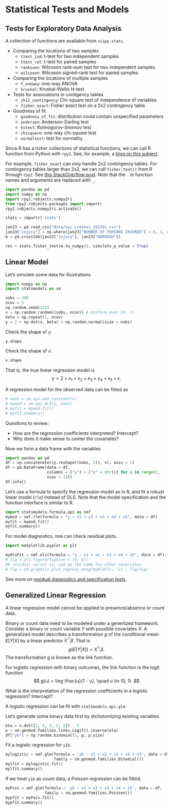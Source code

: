 # Statistical Tests and Models


## Tests for Exploratory Data Analysis

A collection of functions are available from `scipy.stats`.

+ Comparing the locations of two samples
    - `ttest_ind`: t-test for two independent samples
    - `ttest_rel`: t-test for paired samples
	- `ranksums`: Wilcoxon rank-sum test for two independent samples
	- `wilcoxon`: Wilcoxon signed-rank test for paired samples
+ Comparing the locations of multiple samples
    - `f_oneway`: one-way ANOVA
	- `kruskal`: Kruskal-Wallis H-test
+ Tests for associations in contigency tables
    - `chi2_contingency`: Chi-square test of independence of variables
	- `fisher_exact`:  Fisher exact test on a 2x2 contingency table
+ Goodness of fit
    - `goodness_of_fit`: distribution could contain unspecified parameters
	- `anderson`: Anderson-Darling test 
    - `kstest`: Kolmogorov-Smirnov test 
	- `chisquare`: one-way chi-square test
	- `normaltest`: test for normality


Since R has a richer collections of statistical functions, we can call 
R function from Python with `rpy2`. See, for example, a [blog on this
subject](https://rviews.rstudio.com/2022/05/25/calling-r-from-python-with-rpy2/).


For example, `fisher_exact` can only handle 2x2 contingency tables. For
contingency tables larger than 2x2, we can call `fisher.text()` from R through
`rpy2`. 
See [this StackOverflow post](https://stackoverflow.com/questions/25368284/fishers-exact-test-for-bigger-than-2-by-2-contingency-table).
Note that the `.` in function names and arguments are replaced with `_`.

```python
import pandas as pd
import numpy as np
import rpy2.robjects.numpy2ri
from rpy2.robjects.packages import importr
rpy2.robjects.numpy2ri.activate()

stats = importr('stats')

jan23 = pd.read_csv("data/nyc_crashes_202301.csv")
jan23["injury"] = np.where(jan23["NUMBER OF PERSONS INJURED"] > 0, 1, 0)
m = pd.crosstab(jan23["injury"], jan23["BOROUGH"])

res = stats.fisher_test(m.to_numpy(), simulate_p_value = True)
```

## Linear Model

Let's simulate some data for illustrations.

```python
import numpy as np
import statsmodels as sm

nobs = 200
ncov = 5
np.random.seed(123)
x = np.random.random((nobs, ncov)) # Uniform over [0, 1)
beta = np.repeat(1, ncov)
y = 2 + np.dot(x, beta) + np.random.normal(size = nobs)
```

Check the shape of `y`:
```python
y.shape
```

Check the shape of `x`:
```python
x.shape
```

That is, the true linear regression model is
$$
y = 2 + x_1 + x_2 + x_3 + x_4 + x_5 + \epsilon.
$$

A regression model for the observed data can be fitted as

```python
# xmat = sm.api.add_constant(x)
# mymod = sm.api.OLS(y, xmat)
# myfit = mymod.fit()
# myfit.summary()
```

Questions to review:

+ How are the regression coefficients interpreted? Intercept?
+ Why does it make sense to center the covariates?


Now we form a data frame with the variables

```python
import pandas as pd
df = np.concatenate((y.reshape((nobs, 1)), x), axis = 1)
df = pd.DataFrame(data = df,
                  columns = ["y"] + ["x" + str(i) for i in range(1,
                  ncov + 1)])
df.info()
```

Let's use a formula to specify the regression model as in R, and fit
a robust linear model (`rlm`) instead of OLS. Note that the model specification
and the function interface is similar to R.

```python
import statsmodels.formula.api as smf
mymod = smf.rlm(formula = "y ~ x1 + x2 + x3 + x4 + x5", data = df)
myfit = mymod.fit()
myfit.summary()
```

For model diagnostics, one can check residual plots.

```python
import matplotlib.pyplot as plt

myOlsFit = smf.ols(formula = "y ~ x1 + x2 + x3 + x4 + x5", data = df).fit()
# fig = plt.figure(figsize = (6, 6))
## residual versus x1; can do the same for other covariates
# fig = sm.graphics.plot_regress_exog(myOlsFit, 'x1', fig=fig)
```

See more on [residual diagnostics and specification
tests](https://www.statsmodels.org/stable/stats.html#residual-diagnostics-and-specification-tests).


## Generalized Linear Regression

A linear regression model cannot be applied to presence/absence or
count data. 


Binary or count data need to be modeled under a generlized
framework. Consider a binary or count variable $Y$ with possible
covariates $X$.  A generalized model describes a transformation $g$
of the conditional mean $E[Y | X]$ by a linear predictor
$X^{\top}\beta$. That is
$$
g( E[Y | X] ) = X^{\top} \beta.
$$
The transformation $g$ is known as the link function.


For logistic regression with binary outcomes, the link function is
the logit function
$$
g(u) = \log \frac{u}{1 - u}, \quad u \in (0, 1).
$$

What is the interpretation of the regression coefficients in a
logistic regression? Intercept?

A logistic regression can be fit with `statsmodels.api.glm`.

Let's generate some binary data first by dichotomizing existing variables.

```python
eta = x.dot([2, 2, 2, 2, 2]) - 5
p = sm.genmod.families.links.Logit().inverse(eta)
df["yb"] = np.random.binomial(1, p, p.size)
```

Fit a logistic regression for `y1b`.

```python
mylogistic = smf.glm(formula = 'yb ~ x1 + x2 + x3 + x4 + x5', data = df,
                     family = sm.genmod.families.Binomial())
mylfit = mylogistic.fit()
mylfit.summary()
```

If we treat `y1b` as count data, a Poisson regression can be fitted.

```python
myPois = smf.glm(formula = 'yb ~ x1 + x2 + x3 + x4 + x5', data = df,
                 family = sm.genmod.families.Poisson())
mypfit = myPois.fit()
mypfit.summary()
```
